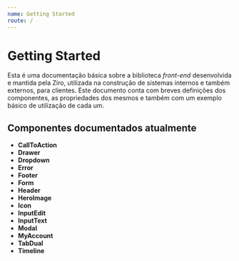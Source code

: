 ```yaml
---
name: Getting Started
route: /
---
```


# Getting Started

Esta é uma documentação básica sobre a biblioteca *front-end* desenvolvida e mantida pela Ziro, utilizada na construção de sistemas internos e também externos, para clientes. Este documento conta com breves definições dos componentes, as propriedades dos mesmos e também com um exemplo básico de utilização de cada um.

## Componentes documentados atualmente

- **CallToAction**
- **Drawer**
- **Dropdown**
- **Error**
- **Footer**
- **Form**
- **Header**
- **HeroImage**
- **Icon**
- **InputEdit**
- **InputText**
- **Modal**
- **MyAccount**
- **TabDual**
- **Timeline**